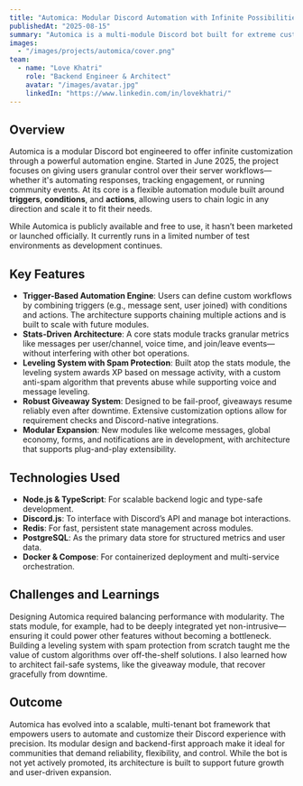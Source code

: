 ```yaml
---
title: "Automica: Modular Discord Automation with Infinite Possibilities"
publishedAt: "2025-08-15"
summary: "Automica is a multi-module Discord bot built for extreme customization, automation, and backend precision—designed to scale with user needs and developer control."
images:
  - "/images/projects/automica/cover.png"
team:
  - name: "Love Khatri"
    role: "Backend Engineer & Architect"
    avatar: "/images/avatar.jpg"
    linkedIn: "https://www.linkedin.com/in/lovekhatri/"
---
```


## Overview

Automica is a modular Discord bot engineered to offer infinite customization through a powerful automation engine. Started in June 2025, the project focuses on giving users granular control over their server workflows—whether it's automating responses, tracking engagement, or running community events. At its core is a flexible automation module built around **triggers**, **conditions**, and **actions**, allowing users to chain logic in any direction and scale it to fit their needs.

While Automica is publicly available and free to use, it hasn’t been marketed or launched officially. It currently runs in a limited number of test environments as development continues.

## Key Features

- **Trigger-Based Automation Engine**: Users can define custom workflows by combining triggers (e.g., message sent, user joined) with conditions and actions. The architecture supports chaining multiple actions and is built to scale with future modules.
- **Stats-Driven Architecture**: A core stats module tracks granular metrics like messages per user/channel, voice time, and join/leave events—without interfering with other bot operations.
- **Leveling System with Spam Protection**: Built atop the stats module, the leveling system awards XP based on message activity, with a custom anti-spam algorithm that prevents abuse while supporting voice and message leveling.
- **Robust Giveaway System**: Designed to be fail-proof, giveaways resume reliably even after downtime. Extensive customization options allow for requirement checks and Discord-native integrations.
- **Modular Expansion**: New modules like welcome messages, global economy, forms, and notifications are in development, with architecture that supports plug-and-play extensibility.

## Technologies Used

- **Node.js & TypeScript**: For scalable backend logic and type-safe development.
- **Discord.js**: To interface with Discord’s API and manage bot interactions.
- **Redis**: For fast, persistent state management across modules.
- **PostgreSQL**: As the primary data store for structured metrics and user data.
- **Docker & Compose**: For containerized deployment and multi-service orchestration.

## Challenges and Learnings

Designing Automica required balancing performance with modularity. The stats module, for example, had to be deeply integrated yet non-intrusive—ensuring it could power other features without becoming a bottleneck. Building a leveling system with spam protection from scratch taught me the value of custom algorithms over off-the-shelf solutions. I also learned how to architect fail-safe systems, like the giveaway module, that recover gracefully from downtime.

## Outcome

Automica has evolved into a scalable, multi-tenant bot framework that empowers users to automate and customize their Discord experience with precision. Its modular design and backend-first approach make it ideal for communities that demand reliability, flexibility, and control. While the bot is not yet actively promoted, its architecture is built to support future growth and user-driven expansion.
